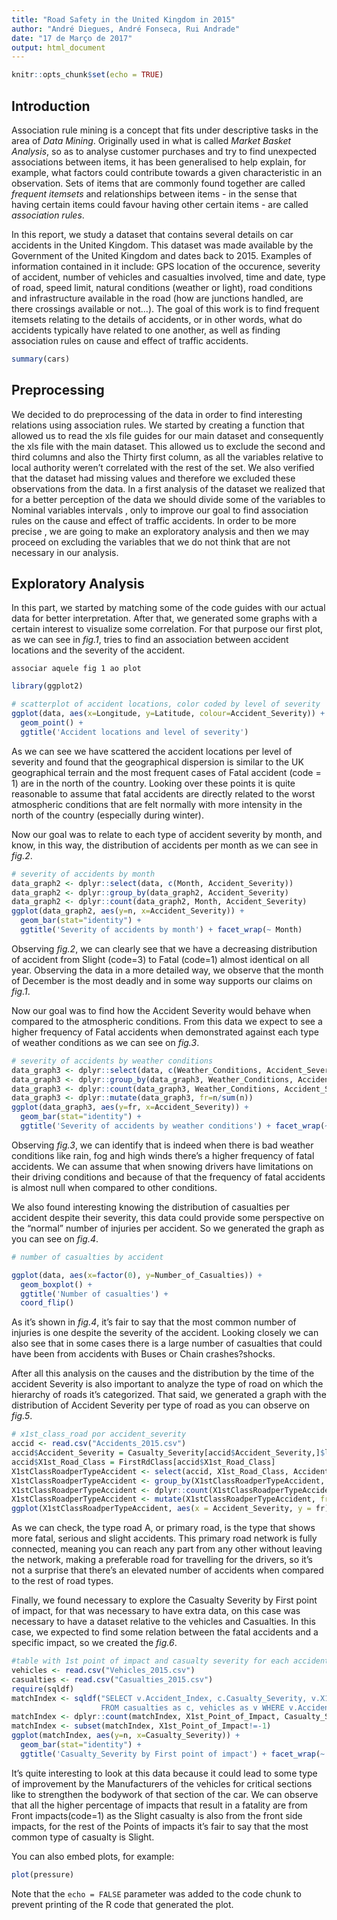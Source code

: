 ```yaml
---
title: "Road Safety in the United Kingdom in 2015"
author: "André Diegues, André Fonseca, Rui Andrade"
date: "17 de Março de 2017"
output: html_document
---
```


```r
knitr::opts_chunk$set(echo = TRUE)
```

## Introduction

Association rule mining is a concept that fits under descriptive tasks in the area of _Data Mining_. Originally used in what is called _Market Basket Analysis_, so as to analyse customer purchases and try to find unexpected associations between items, it has been generalised to help explain, for example, what factors could contribute towards a given characteristic in an observation. Sets of items that are commonly found together are called _frequent itemsets_ and relationships between items - in the sense that having certain items could favour having other certain items - are called _association rules_.

In this report, we study a dataset that contains several details on car accidents in the United Kingdom. This dataset was made available by the Government of the United Kingdom and dates back to 2015. Examples of information contained in it include: GPS location of the occurence, severity of accident, number of vehicles and casualties involved, time and date, type of road, speed limit, natural conditions (weather or light), road conditions and infrastructure available in the road (how are junctions handled, are there crossings available or not...). The goal of this work is to find frequent itemsets relating to the details of accidents, or in other words, what do accidents typically have related to one another, as well as finding association rules on cause and effect of traffic accidents.

```r
summary(cars)
```

## Preprocessing
We decided to do preprocessing of the data in order to find interesting relations using association rules. We started by creating a function that allowed us to read the xls file guides for our main dataset and consequently the xls file with the main dataset.
This allowed us to exclude the second and third columns and also the Thirty first column, as all the variables relative to local authority weren't correlated with the rest of the set. 
We also verified that the dataset had missing values and therefore we excluded these observations from the data.
In a first analysis of the dataset we realized that for a better perception of the data we should divide some of the variables to Nominal variables intervals , only to improve our goal to find association rules on the cause and effect of traffic  accidents. In order to be more precise , we are going to make an exploratory analysis and then we may proceed on excluding the variables that we do not think that are not necessary in our analysis.


## Exploratory Analysis
In this part, we started by matching some of the code guides with our actual data for better interpretation.
After that, we generated some graphs with a certain interest to visualize some correlation.
For that purpose our first plot, as we can see in _fig.1_, tries to find an association between accident locations and the severity of the accident.

``` associar aquele fig 1 ao plot```
```r
library(ggplot2)

# scatterplot of accident locations, color coded by level of severity
ggplot(data, aes(x=Longitude, y=Latitude, colour=Accident_Severity)) + 
  geom_point() + 
  ggtitle('Accident locations and level of severity')
```

As we can see we have scattered the accident locations per level of severity and found that the geographical dispersion is similar to the UK geographical terrain and the most frequent cases of Fatal accident (code = 1) are in the north of the country. Looking over these points it is quite reasonable to assume that fatal accidents are directly related to the worst atmospheric conditions that are felt normally with more intensity in the north of the country (especially during winter).

Now our goal was to relate to each type of accident severity by month, and know, in this way, the distribution of accidents per month as we can see in _fig.2_.

```r
# severity of accidents by month
data_graph2 <- dplyr::select(data, c(Month, Accident_Severity))
data_graph2 <- dplyr::group_by(data_graph2, Accident_Severity)
data_graph2 <- dplyr::count(data_graph2, Month, Accident_Severity)
ggplot(data_graph2, aes(y=n, x=Accident_Severity)) + 
  geom_bar(stat="identity") + 
  ggtitle('Severity of accidents by month') + facet_wrap(~ Month)
```

Observing _fig.2_, we can clearly see that we have a decreasing distribution of accident from Slight (code=3) to Fatal (code=1) almost identical on all year.
Observing the data in a more detailed way, we observe that the month of December is the most deadly and in some way supports our claims on _fig.1_.

Now our goal was to find how the Accident Severity would behave when compared to the atmospheric conditions.
From this data we expect to see a higher frequency of Fatal accidents when demonstrated against each type of weather conditions as we can see on _fig.3_.

```r
# severity of accidents by weather conditions
data_graph3 <- dplyr::select(data, c(Weather_Conditions, Accident_Severity))
data_graph3 <- dplyr::group_by(data_graph3, Weather_Conditions, Accident_Severity)
data_graph3 <- dplyr::count(data_graph3, Weather_Conditions, Accident_Severity)
data_graph3 <- dplyr::mutate(data_graph3, fr=n/sum(n))
ggplot(data_graph3, aes(y=fr, x=Accident_Severity)) + 
  geom_bar(stat="identity") + 
  ggtitle('Severity of accidents by weather conditions') + facet_wrap(~ Weather_Conditions)
```

Observing _fig.3_, we can identify that is indeed when there is bad weather conditions like rain, fog and high winds there's a higher frequency of fatal accidents.
We can assume that when snowing drivers have limitations on their driving conditions and because of that the frequency of fatal accidents is almost null when compared to other conditions.

We also found interesting knowing the distribution of casualties per accident despite their severity, this data could provide some perspective on the "normal" number of injuries per accident. So we generated the graph as you can see on _fig.4_.

```r
# number of casualties by accident

ggplot(data, aes(x=factor(0), y=Number_of_Casualties)) +
  geom_boxplot() +
  ggtitle('Number of casualties') +
  coord_flip()
```

As it's shown in _fig.4_, it's fair to say that the most common number of injuries is one despite the severity of the accident. Looking closely we can also see that in some cases there is a large number of casualties that could have been from accidents with Buses or Chain crashes?shocks.


After all this analysis on the causes and the distribution by the time of the accident Severity is also important to analyze the type of road on which the hierarchy of roads it's categorized.
That said, we generated a graph with the distribution of Accident Severity per type of road as you can observe on _fig.5_.
 
```r

# x1st_class_road por accident_severity
accid <- read.csv("Accidents_2015.csv")
accid$Accident_Severity = Casualty_Severity[accid$Accident_Severity,]$label
accid$X1st_Road_Class = FirstRdClass[accid$X1st_Road_Class]
X1stClassRoadperTypeAccident <- select(accid, X1st_Road_Class, Accident_Severity)
X1stClassRoadperTypeAccident <- group_by(X1stClassRoadperTypeAccident, X1st_Road_Class, Accident_Severity)
X1stClassRoadperTypeAccident <- dplyr::count(X1stClassRoadperTypeAccident, X1st_Road_Class, Accident_Severity)
X1stClassRoadperTypeAccident <- mutate(X1stClassRoadperTypeAccident, fr=n/sum(n))
ggplot(X1stClassRoadperTypeAccident, aes(x = Accident_Severity, y = fr)) + geom_bar(stat="identity") + facet_wrap(~ X1st_Road_Class) + ggtitle("Accident Severity by each 1st Road Class")

```

As we can check, the type road A, or primary road, is the type that shows more fatal, serious and slight accidents. This primary road network is fully connected, meaning you can reach any part from any other without leaving the network, making a preferable road for travelling for the drivers, so it's not a surprise that there's an elevated number of accidents when compared to the rest of road types.


Finally, we found necessary to explore the Casualty Severity by First point of impact, for that was necessary to have extra data, on this case was necessary to have a dataset relative to the vehicles and Casualties.
In this case, we expected to find some relation between the fatal accidents and a specific impact, so we created the _fig.6_.
```r

#table with 1st point of impact and casualty severity for each accident
vehicles <- read.csv("Vehicles_2015.csv")
casualties <- read.csv("Casualties_2015.csv")
require(sqldf)
matchIndex <- sqldf("SELECT v.Accident_Index, c.Casualty_Severity, v.X1st_Point_of_Impact
                    FROM casualties as c, vehicles as v WHERE v.Accident_Index = c.Accident_Index")
matchIndex <- dplyr::count(matchIndex, X1st_Point_of_Impact, Casualty_Severity)
matchIndex <- subset(matchIndex, X1st_Point_of_Impact!=-1)
ggplot(matchIndex, aes(y=n, x=Casualty_Severity)) + 
  geom_bar(stat="identity") +
  ggtitle('Casualty_Severity by First point of impact') + facet_wrap(~ X1st_Point_of_Impact)

```

It's quite interesting to look at this data because it could lead to some type of improvement by the Manufacturers of the vehicles for critical sections like to strengthen the bodywork of that section of the car.
We can observe that all the higher percentage of impacts that result in a fatality are from Front impacts(code=1) as the Slight casualty is also from the front side impacts, for the rest of the Points of impacts it's fair to say that the most common type of casualty is Slight.

You can also embed plots, for example:

```r
plot(pressure)
```

Note that the `echo = FALSE` parameter was added to the code chunk to prevent printing of the R code that generated the plot.
